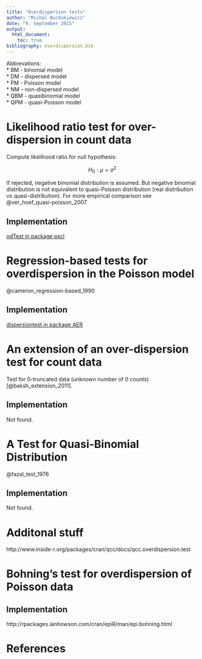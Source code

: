 ```yaml
---
title: "Overdispersion tests"
author: "Michal Burdukiewicz"
date: "9. September 2015"
output: 
  html_document:
    toc: true
bibliography: overdispersion.bib
---
```


Abbrevations:  
* BM - binomial model  
* DM - dispersed model  
* PM - Poisson model  
* NM - non-dispersed model  
* QBM - quasibinomial model  
* QPM - quasi-Poisson model  


# Likelihood ratio test for over-dispersion in count data

Compute likelihood ratio for null hypothesis:

$$
H_0: \mu = \sigma^2 
$$

If rejected, negative binomial distribution is assumed. But negative binomial distribution is not equivalent to quasi-Poisson distribution (real distribution vs quasi-distribution). For more empirical comparison see @ver_hoef_quasi-poisson_2007

## Implementation
[odTest in package pscl](http://www.inside-r.org/packages/cran/pscl/docs/odTest)

# Regression-based tests for overdispersion in the Poisson model

@cameron_regression-based_1990

## Implementation
[dispersiontest  in package AER](http://artax.karlin.mff.cuni.cz/r-help/library/AER/html/dispersiontest.html)

# An extension of an over-dispersion test for count data

Test for 0-truncated data (unknown number of 0 counts) [@baksh_extension_2011].

## Implementation
Not found.

# A Test for Quasi-Binomial Distribution

@fazal_test_1976

## Implementation
Not found.

# Additonal stuff
http://www.inside-r.org/packages/cran/qcc/docs/qcc.overdispersion.test

# Bohning's test for overdispersion of Poisson data



## Implementation
http://rpackages.ianhowson.com/cran/epiR/man/epi.bohning.html


# References

